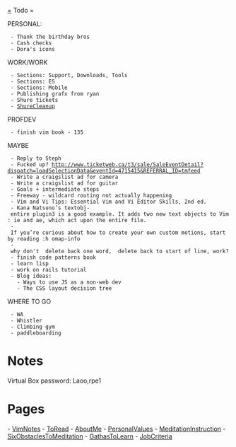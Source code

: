 [[=]] Todo =

PERSONAL:
  - Thank the birthday bros
  - Cash checks
  - Dora's icons

WORK/WORK
  - Sections: Support, Downloads, Tools
  - Sections: ES
  - Sections: Mobile
  - Publishing grafx from ryan
  - Shure tickets
  - [[ShureCleanup]]

PROFDEV
  - finish vim book - 135

MAYBE
  - Reply to Steph
  - Fucked up? http://www.ticketweb.ca/t3/sale/SaleEventDetail?dispatch=loadSelectionData&eventId=4715415&REFERRAL_ID=tmfeed
  - Write a craigslist ad for camera
  - Write a craigslist ad for guitar
  - Goals + intermediate steps
  - Freeway - wildcard routing not actually happening
  - Vim and Vi Tips: Essential Vim and Vi Editor Skills, 2nd ed.
  - Kana Natsuno’s textobj- entire plugin3 is a good example. It adds two new text objects to Vim: ie and ae, which act upon the entire file.
  - If you’re curious about how to create your own custom motions, start by reading :h omap-info
  - why don't <C-w> delete back one word, <C-u> delete back to start of line, work?
  - finish code patterns book
  - learn lisp
  - work on rails tutorial
  - Blog ideas:
    - Ways to use JS as a non-web dev
    - The CSS layout decision tree

WHERE TO GO
  - WA
  - Whistler
  - Climbing gym
  - paddleboarding

= Notes =

Virtual Box password:
Laoo,rpe1



= Pages =

- [[VimNotes]]
- [[ToRead]]
- [[AboutMe]]
- [[PersonalValues]]
- [[MeditationInstruction]]
- [[SixObstaclesToMeditation]]
- [[GathasToLearn]]
- [[JobCriteria]]
